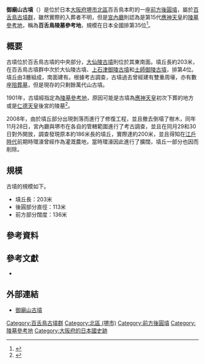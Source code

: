 {{日本古墳
|名稱     = 御廟山古墳
|圖片     = [[File:Mozu_Gobyo-yama_Kofun_zenkei.JPG|280px]]<br />左邊靠前為前方部分，右邊盡頭是後圓部分墳丘全景
|所屬     = [[百舌鳥古墳群|百舌鳥古墳群]]
|所在地   = 日本[[大阪府|大阪府]][[堺市|堺市]][[北區_(堺市)|北區]]百舌鳥本町
|形狀     = [[前方後圓墳|前方後圓墳]]
|規模     = 墳丘長203米
|建造時期 = [[古墳時代|古墳時代]]中期（5世紀前半）
|墓室形態 = 
|被葬者   = [[應神天皇|應神天皇]]（[[宮內廳|宮內廳]]說法）
|出土文物   = [[埴輪|埴輪]]
|史跡指定 = 
|其他 =  
}}

'''御廟山古墳'''（{{jpn|j=御廟山古墳|hg=ごびょうやまこふん|rm=Gobyōyamakofun}}）是位於日本[[大阪府|大阪府]][[堺市|堺市]][[北區_(堺市)|北區]]百舌鳥本町的一座[[前方後圓墳|前方後圓墳]]，屬於[[百舌鳥古墳群|百舌鳥古墳群]]，雖然實際的入葬者不明，但是[[宮內廳|宮內廳]]則認為是第15代[[應神天皇|應神天皇]]的[[陵墓參考地|陵墓參考地]]，稱為'''百舌鳥陵墓參考地'''，規模在日本全國排第35位<ref>{{cite web |url=https://www.city.sakai.lg.jp/kanko/rekishi/dkofun/ranking/zenkoku.html |script-title=ja:古墳大きさランキング（日本全国版） |publisher=[[堺市|堺市]] |accessdate=2016-09-24 |archive-url=https://web.archive.org/web/20190707201534/https://www.city.sakai.lg.jp/kanko/rekishi/dkofun/ranking/zenkoku.html |archive-date=2019-07-07 |dead-url=yes }}</ref>。

==概要==
古墳位於百舌鳥古墳的中央部分，[[大仙陵古墳|大仙陵古墳]]則位於其東南面。墳丘長約203米，在百舌鳥古墳群中次於大仙陵古墳、[[上石津御陵古墳|上石津御陵古墳]]和[[土師御陵古墳|土師御陵古墳]]，排第4位{{Sfn|百舌鳥古墳群（堺市）|2014年|pp=43-44}}。墳丘由3層組成，南面建有{{Link-ja|造出|造出}}。根據考古調查，古墳過去曾經建有雙重周壕，亦有數座[[陪葬墓|陪葬墓]]，但是現存的只剩餘萬代山古墳{{Sfn|百舌鳥古墳群（堺市）|2014年|pp=43-44}}。

1901年，古墳經指定為[[陵墓參考地|陵墓參考地]]，原因可能是古墳為[[應神天皇|應神天皇]]初次下葬的地方或是[[仁德天皇|仁德天皇]]後宮的陵墓<ref>{{cite journal |url=http://kuir.jm.kansai-u.ac.jp/dspace/bitstream/10112/8252/1/KU-0200-20140331-04.pdf |script-title=ja:百舌鳥御廟山古墳の被葬者像 |publisher=[[關西大學|關西大學]] |author=十河良和 |date=2014-03-31 |accessdate=2016-10-09 |journal= |archive-url=https://web.archive.org/web/20161009182838/http://kuir.jm.kansai-u.ac.jp/dspace/bitstream/10112/8252/1/KU-0200-20140331-04.pdf |archive-date=2016-10-09 |dead-url=yes }}</ref>。

2008年，由於墳丘部分出現剝落而進行了修復工程，並且撤去倒塌了樹木，同年11月28日，宮內廳與堺市在各自的管轄範圍進行了考古調查，並且在同月29和30日對外開放，調查發現原本約186米長的墳丘，實際達約200米，並且得知在[[江戶時代|江戶時代]]前期時環濠曾經作為灌溉農地，當時環濠因此進行了擴闊，墳丘一部分也因而削除。

== 規模 ==
古墳的規模如下{{Sfn|百舌鳥古墳群（堺市）|2014年|pp=43-44}}。
* 墳丘長：203米
* 後圓部分直徑：113米
* 前方部分闊度：136米

== 參考資料 ==
{{reflist}}

== 參考文獻 ==
* {{Cite book|editor=|author=|year=2014|script-chapter=ja:|script-title=ja:堺の文化財 百舌鳥古墳群|publisher=堺市文化観光局文化部文化財課|isbn=|ref={{Harvid|百舌鳥古墳群（堺市）|2014年}}}}

== 外部連結 ==
* [http://www.city.sakai.lg.jp/kanko/rekishi/dkofun/database/gobyoyama.html 御廟山古墳] {{Wayback|url=http://www.city.sakai.lg.jp/kanko/rekishi/dkofun/database/gobyoyama.html |date=20220302134912 }}

{{DEFAULTSORT:Gobyōyamakofun}}
[[Category:百舌鳥古墳群|Category:百舌鳥古墳群]]
[[Category:北區_(堺市)|Category:北區 (堺市)]]
[[Category:前方後圓墳|Category:前方後圓墳]]
[[Category:陵墓參考地|Category:陵墓參考地]]
[[Category:大阪府的日本國史跡|Category:大阪府的日本國史跡]]